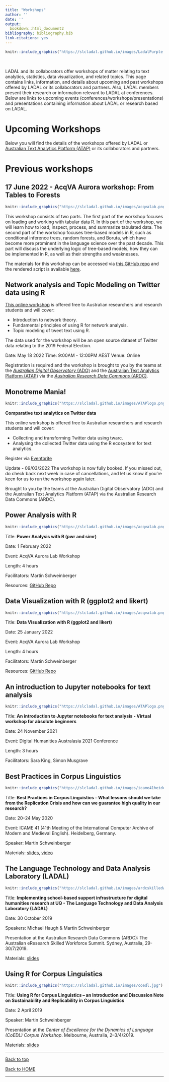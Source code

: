 ```yaml
---
title: "Workshops"
author: ''
date: ''
output:
  bookdown::html_document2
bibliography: bibliography.bib
link-citations: yes
---
```


```r
knitr::include_graphics("https://slcladal.github.io/images/LadalPurple.png")
```

<br> 

LADAL and its collaborators offer workshops of matter relating to text analytics, statistics, data visualization, and related topics. This page contains links, information, and details about upcoming and past workshops offered by LADAL or its collaborators and partners. Also, LADAL members present their research or information relevant to LADAL at conferences. Below are links to upcoming events (conferences/workshops/presentations) and presentations containing information about LADAL or research based on LADAL. 

# Upcoming Workshops{-}

Below you will find the details of the workshops offered by LADAL or [Australian Text Analytics Platform (ATAP)](https://www.atap.edu.au) or its collaborators and partners.




# Previous workshops{-}

## 17 June 2022 - AcqVA Aurora workshop: From Tables to Forests{-}

```r
knitr::include_graphics("https://slcladal.github.io/images/acqvalab.png")
```

This workshop consists of two parts. The first part of the workshop focuses on loading and working with tabular data R. In this part of the workshop, we will learn how to load, inspect, process, and summarize tabulated data. The second part of the workshop focuses tree-based models in R, such as conditional inference trees, random forests, and Boruta, which have become more prominent in the language science over the past decade. This part will discuss the underlying logic of tree-based models, how they can be implemented in R, as well as their strengths and weaknesses.
 
The materials for this workshop can be accessed via [this GitHub repo](https://github.com/MartinSchweinberger/acqvatabletree) and the rendered script is available [here](https://martinschweinberger.github.io/acqvatabletree/).


## Network analysis and Topic Modeling on Twitter data using R{-}

[This online workshop](https://www.eventbrite.com.au/e/network-analysis-and-topic-modeling-on-twitter-data-using-r-registration-327690108937?keep_tld=1) is offered free to Australian researchers and research students and will cover:

* Introduction to network theory.  
* Fundamental principles of using R for network analysis.  
* Topic modeling of tweet text using R. 

The data used for the workshop will be an open source dataset of Twitter data relating to the 2019 Federal Election.

Date: May 18 2022 Time: 9:00AM - 12:00PM AEST Venue: Online

Registration is required and the workshop is brought to you by the teams at the [*Australian Digital Observatory* (ADO)](https://www.digitalobservatory.net.au/) and the [Australian Text Analytics Platform (ATAP)](https://www.atap.edu.au) via the [*Australian Research Data Commons* (ARDC)](https://ardc.edu.au/).

## Monotreme Mania!{-}

```r
knitr::include_graphics("https://slcladal.github.io/images/ATAPlogo.png")
```

**Comparative text analytics on Twitter data**

This online workshop is offered free to Australian researchers and research students and will cover:

* Collecting and transforming Twitter data using twarc.  
* Analysing the collected Twitter data using the R ecosystem for text analytics.

Register via [Eventbrite](https://www.eventbrite.com.au/e/monotreme-mania-comparative-text-analytics-on-twitter-data-registration-275328062647)

Update - 09/03/2022 The workshop is now fully booked. If you missed out, do check back next week in case of cancellations, and let us know if you’re keen for us to run the workshop again later.

Brought to you by the teams at the Australian Digital Observatory (ADO) and the Australian Text Analytics Platform (ATAP) via the Australian Research Data Commons (ARDC).


## Power Analysis with R{-}

```r
knitr::include_graphics("https://slcladal.github.io/images/acqvalab.png")
```

Title: **Power Analysis with R (pwr and simr)**

Date: 1 February 2022 

Event: AcqVA Aurora Lab Workshop 

Length: 4 hours 

Facilitators: Martin Schweinberger

Resources: [GitHub Repo](https://github.com/MartinSchweinberger/AcqVAPowerRWS)

## Data Visualization with R (ggplot2 and likert){-}

```r
knitr::include_graphics("https://slcladal.github.io/images/acqvalab.png")
```

Title: **Data Visualization with R (ggplot2 and likert)**

Date: 25 January 2022 

Event: AcqVA Aurora Lab Workshop 

Length: 4 hours 

Facilitators: Martin Schweinberger

Resources: [GitHub Repo](https://github.com/MartinSchweinberger/AcqVA_DataVisR_WS)

## An introduction to Jupyter notebooks for text analysis{-}

```r
knitr::include_graphics("https://slcladal.github.io/images/ATAPlogo.png")
```

Title: **An introduction to Jupyter notebooks for text analysis - Virtual workshop for absolute beginners**

Date: 24 November 2021 

Event: Digital Humanities Australasia 2021 Conference 

Length: 3 hours 

Facilitators: Sara King, Simon Musgrave


## Best Practices in Corpus Linguistics{-}

```r
knitr::include_graphics("https://slcladal.github.io/images/icame41heidelberg.png")
```

Title: **Best Practices in Corpus Linguistics – What lessons should we take from the Replication Crisis and how can we guarantee high quality in our research?**

Date: 20–24 May 2020 

Event: ICAME 41 (41th Meeting of the International Computer Archive of Modern and Medieval English). Heidelberg, Germany. 


Speaker: Martin Schweinberger

Materials: [slides](http://martinschweinberger.de/docs/ppt/schweinberger-ppt-heidelberg-2020-05-21.pdf), [video](http://martinschweinberger.de/docs/materials/SchweinbergerBestPractices_ICAME41.mp4)

## The Language Technology and Data Analysis Laboratory (LADAL){-}

```r
knitr::include_graphics("https://slcladal.github.io/images/ardcskilledworkforce.png")
```

Title: **Implementing school-based support infrastructure for digital humanities research at UQ - The Language Technology and Data Analysis Laboratory (LADAL)**

Date: 30 October 2019
 
Speakers: Michael Haugh & Martin Schweinberger

Presentation at the Australian Research Data Commons (ARDC): The Australian eResearch Skilled Workforce Summit. Sydney, Australia, 29-30/7/2019.

Materials: [slides](http://martinschweinberger.de/docs/ppt/HaughSchweinberger_eResearchSummit_20190730.pptx)


## Using R for Corpus Linguistics{-}

```r
knitr::include_graphics("https://slcladal.github.io/images/coedl.jpg")
```

Title: **Using R for Corpus Linguistics – an Introduction and Discussion Note on Sustainability and Replicability in Corpus Linguistics**

Date: 2 April 2019
 
Speaker: Martin Schweinberger

Presentation at the *Center of Excellence for the Dynamics of Language (CoEDL) Corpus Workshop*. Melbourne, Australia, 2–3/4/2019.

Materials: [slides](https://slcladal.github.io/resources/.pdf)


***

[Back to top](#announcements)

[Back to HOME](https://slcladal.github.io/index.html)

*** 


